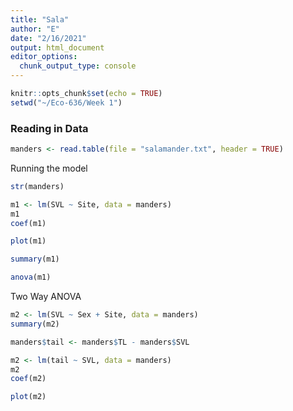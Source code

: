 ```yaml
---
title: "Sala"
author: "E"
date: "2/16/2021"
output: html_document
editor_options: 
  chunk_output_type: console
---
```


```r
knitr::opts_chunk$set(echo = TRUE)
setwd("~/Eco-636/Week 1")
```

### Reading in Data

```r
manders <- read.table(file = "salamander.txt", header = TRUE)
```

Running the model
```r
str(manders)

m1 <- lm(SVL ~ Site, data = manders) 
m1
coef(m1)
```

```r
plot(m1)
```

```r
summary(m1)
```

```r
anova(m1)
```

Two Way ANOVA
```r
m2 <- lm(SVL ~ Sex + Site, data = manders)
summary(m2)
```

```r
manders$tail <- manders$TL - manders$SVL

m2 <- lm(tail ~ SVL, data = manders)
m2
coef(m2)

plot(m2)
```

